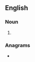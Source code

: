 ==English==

===Noun===
{{head|en|noun form}}

# {{plural of|en|scepter}}

===Anagrams===
* {{anagrams|en|a=ceeprsst|respects|sceptres|specters|spectres}}